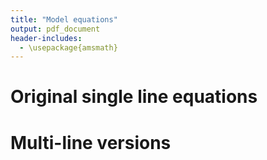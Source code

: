 ```yaml
---
title: "Model equations"
output: pdf_document
header-includes:
  - \usepackage{amsmath}
---
```


# Original single line equations

\begin{equation}
Y_{i j}=\mu_{i}+\nu_{j}+\epsilon_{i j}
\end{equation}

\begin{equation}
Y_{i j}=\beta_{0 i}+\sum_{h=1}^{8} \beta_{1 h} X_{h}+\nu_{j}+\epsilon_{i j}
\end{equation}

\begin{equation}
Y_{i j}=\beta_{0 i}+\sum_{h=1}^{8} \beta_{1 h} X_{h}+v_{j}+\varepsilon_{i j}
\end{equation}

# Multi-line versions

\begin{align*}
Y_{i j} & \sim Norm(\mu_{i j}, \epsilon) \\
\mu_{i j} & = \beta_{0 i}+\nu_{j}\tag{4} \\
\nu_{j} & \sim Norm(0, \sigma_{\nu})
\end{align*}
